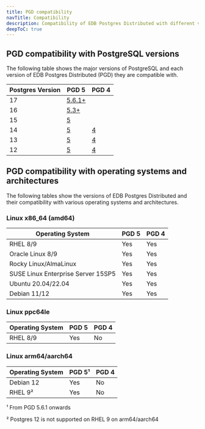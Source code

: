 ```yaml
---
title: PGD compatibility
navTitle: Compatibility
description: Compatibility of EDB Postgres Distributed with different versions of PostgreSQL
deepToC: true
---
```


## PGD compatibility with PostgreSQL versions

The following table shows the major versions of PostgreSQL and each version of EDB Postgres Distributed (PGD) they are compatible with. 

| Postgres Version | PGD 5                  | PGD 4        |
|----------------------|------------------------|--------------|
| 17                   | [5.6.1+](/pgd/latest/) |              |
| 16                   | [5.3+](/pgd/latest/)    |              |
| 15                   | [5](/pgd/latest/)      |              |
| 14                   | [5](/pgd/latest/)      | [4](/pgd/4/) |
| 13                   | [5](/pgd/latest/)      | [4](/pgd/4/) |
| 12                   | [5](/pgd/latest/)      | [4](/pgd/4/) |



## PGD compatibility with operating systems and architectures

The following tables show the versions of EDB Postgres Distributed and their compatibility with various operating systems and architectures.

### Linux x86_64 (amd64)

| Operating System                   | PGD 5 | PGD 4 |
|------------------------------------|-------|-------|
| RHEL 8/9                           | Yes   | Yes   |
| Oracle Linux 8/9                   | Yes   | Yes   |
| Rocky Linux/AlmaLinux              | Yes   | Yes   |
| SUSE Linux Enterprise Server 15SP5 | Yes   | Yes   |
| Ubuntu 20.04/22.04                 | Yes   | Yes   |
| Debian 11/12                       | Yes   | Yes   |

### Linux ppc64le

| Operating System | PGD 5 | PGD 4 |
|------------------|-------|-------|
| RHEL 8/9         | Yes   | No    |


### Linux arm64/aarch64

| Operating System | PGD 5&sup1; | PGD 4 |
|------------------|-------|-------|
| Debian 12        | Yes   | No    |
| RHEL 9&sup2;         | Yes   | No    |

&sup1; From PGD 5.6.1 onwards

&sup2; Postgres 12 is not supported on RHEL 9 on arm64/aarch64


